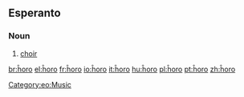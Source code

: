 ==Esperanto==

===Noun===
{{eo-noun}}

# [[choir]]

[[Category:eo:Music]]

[[br:ĥoro]]
[[el:ĥoro]]
[[fr:ĥoro]]
[[io:ĥoro]]
[[it:ĥoro]]
[[hu:ĥoro]]
[[pl:ĥoro]]
[[pt:ĥoro]]
[[zh:ĥoro]]